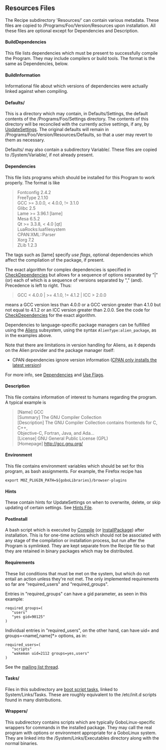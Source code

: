 == Resources Files ==
The Recipe subdirectory 'Resources/' can contain various metadata.  These files are copied to /Programs/Foo/Version/Resources upon installation.
All these files are optional except for Dependencies and Description.

==== BuildDependencies ====
This file lists dependencies which must be present to successfully compile the Program.  They may include compilers or build tools.  The format is the same as Dependencies, below.
==== BuildInformation ====
Informational file about which versions of dependencies were actually linked against when compiling.
==== Defaults/ ====
This is a directory which may contain, in Defaults/Settings, the default contents of the /Programs/Foo/Settings directory.  The contents of this directory will be reconciled with the currently active settings, if any, by [[UpdateSettings]].  The original defaults will remain in /Programs/Foo/Version/Resources/Defaults, so that a user may revert to them as necessary.

Defaults/ may also contain a subdirectory Variable/.  These files are copied to /System/Variable/, if not already present.
==== Dependencies ====
This file lists programs which should be installed for this Program to work properly.
The format is like
<blockquote>
Fontconfig 2.4.2 <br/>
FreeType 2.1.10 <br/>
GCC >= 3.0.0, < 4.0.0, != 3.1.0 <br/>
Glibc 2.5 <br/>
Lame >= 3.96.1 [lame] <br/>
Mesa 6.5.2 <br/>
Qt >= 3.3.8, < 4.0 [qt] <br/>
LuaRocks:luafilesystem <br/>
CPAN:XML::Parser <br/>
Xorg 7.2 <br/>
ZLib 1.2.3 <br/>
</blockquote>
The tags such as [lame] specify ''use flags'', optional dependencies which affect the compilation of the package, if present.

The exact algorithm for complex dependencies is specified in [[CheckDependencies]] but allows for a sequence of options separated by "|" (or) each of which is a sequence of versions separated by "," (and).  Precedence is left to right.  Thus:
<blockquote>
GCC < 4.0.0 | >= 4.1.0, != 4.1.2 | ICC > 2.0.0 <br/>
</blockquote>
means a GCC version less than 4.0.0 or a GCC version greater than 4.1.0 but not equal to 4.1.2 or an ICC version greater than 2.0.0.  See the code for [[CheckDependencies]] for the exact algorithm.

Dependencies to language-specific package managers can be fulfilled using the [[Aliens]] subsystem, using the syntax <tt>AlienType:alien_package</tt>, as in the examples above.

Note that there are limitations in version handling for Aliens, as it depends on the Alien provider and the package manager itself:

* CPAN dependencies ignore version information ([http://stackoverflow.com/questions/260593/how-can-i-install-a-specific-version-of-a-set-of-perl-modules CPAN only installs the latest version])

For more info, see [[Dependencies]] and [[Use Flags]].

==== Description ====
This file contains information of interest to humans regarding the program.  A typical example is
<blockquote>
[Name] GCC <br/>
[Summary] The GNU Compiler Collection <br/>
[Description] The GNU Compiler Collection contains frontends for C,  C++, <br/>
Objective-C, Fortran, Java, and Ada... <br/>
[License] GNU General Public License (GPL) <br/>
[Homepage] http://gcc.gnu.org/ <br/>
</blockquote>
==== Environment ====
This file contains environment variables which should be set for this program, as bash assignments.
For example, the Firefox recipe has
 export MOZ_PLUGIN_PATH=${goboLibraries}/browser-plugins
==== Hints ====
These contain hints for UpdateSettings on when to overwrite, delete, or skip updating of certain settings.
See [[Hints File]].
==== PostInstall ====
A bash script which is executed by [[Compile]] (or [[InstallPackage]]) after installation.  This is for one-time actions which should not be associated with any stage of the compilation or installation process, but run after the Program is symlinked.  They are kept separate from the Recipe file so that they are retained in binary packages which may be distributed.
==== Requirements ====
These list conditions that must be met on the system, but which do not entail an action unless they're not met.
The only implemented requirements so far are "required_users" and "required_groups".

Entries in "required_groups" can have a gid parameter, as seen in this example:
 required_groups=(
    "users"
    "yes gid=90125"
 )
Individual entries in "required_users", on the other hand, can have
uid=<num> and groups=<name[,name]*> options, as in:
 required_users=(
    "scripts"
    "wakeman uid=2112 groups=yes,users"
 )
See the [http://thread.gmane.org/gmane.linux.distributions.gobo.devel/2267 mailing list thread].
==== Tasks/ ====
Files in this subdirectory are [[boot script tasks]], linked to System/Links/Tasks.
These are roughly equivalent to the /etc/init.d scripts found in many distributions.
==== Wrappers/ ====
This subdirectory contains scripts which are typically GoboLinux-specific wrappers for commands in the installed package.
They may call the real program with options or environment appropriate for a GoboLinux system.
They are linked into the /System/Links/Executables directory along with the normal binaries.

{{Compile}}
